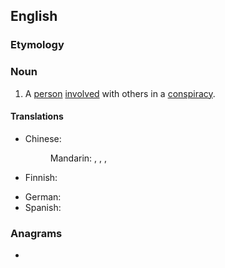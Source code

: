 {{also|coconspirator}}
==English==

===Etymology===
{{prefix|en|co|conspirator}}

===Noun===
{{en-noun}}

# A [[person]] [[involved]] with others in a [[conspiracy]].

====Translations====
{{trans-top|person involved with others in a conspiracy}}
* Chinese:
*: Mandarin: {{t|cmn|共謀人}}, {{t|cmn|共谋人|tr=gòngmóurén}}, {{t+|cmn|同謀者}}, {{t+|cmn|同谋者|tr=tóngmóuzhě}}
* Finnish: {{t|fi|salaliittolainen}}
{{trans-mid}}
* German: {{t|de|Mitverschwörer|m}}
* Spanish: {{t|es|coconspirador|m}}
{{trans-bottom}}

===Anagrams===
* {{anagrams|en|a=accinoooprrst|C corporations}}